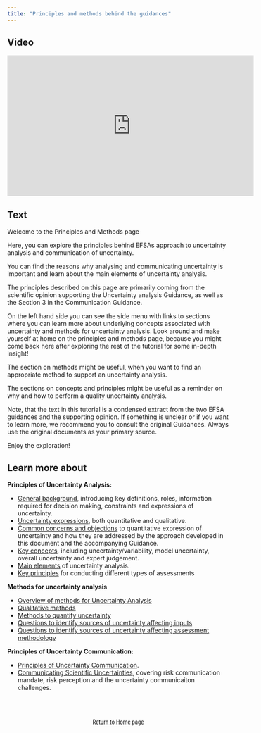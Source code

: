 ```yaml
---
title: "Principles and methods behind the guidances"
---
```



:::: {.panel-tabset}

## Video

<iframe width="560px" height="320px" allowfullscreen="true" allow="autoplay *" title="Sequence_01_PrinciplesAndMethods" src="https://lu.instructuremedia.com/embed/2d8edf56-eeb9-4fa6-be68-b1fad7cea742" frameborder="0"></iframe>

## Text

Welcome to the Principles and Methods page 

Here, you can explore the principles behind EFSAs approach to uncertainty analysis and communication of uncertainty. 

You can find the reasons why analysing and communicating uncertainty is important and learn about the main elements of uncertainty analysis. 

The principles described on this page are primarily coming from the scientific opinion supporting the Uncertainty analysis Guidance, as well as the Section 3 in the Communication Guidance.

On the left hand side you can see the side menu with links to sections where you can learn more about underlying concepts associated with uncertainty and methods for uncertainty analysis. 
Look around and make yourself at home on the principles and methods page, because you might come back here after exploring the rest of the tutorial for some in-depth insight! 

The section on methods might be useful, when you want to find an appropriate method to support an uncertainty analysis. 

The sections on concepts and principles might be useful as a reminder on why and how to perform a quality uncertainty analysis. 

Note, that the text in this tutorial is a condensed extract from the two EFSA guidances and the supporting opinion. If something is unclear or if you want to learn more, we recommend you to consult the original Guidances. Always use the original documents as your primary source. 

Enjoy the exploration!


::::


:::{.callout-note}
## Learn more about

**Principles of Uncertainty Analysis:**

- [General background](principles-and-methods/uncertainty-analysis-background.qmd), introducing key definitions, roles, information required for decision making, constraints and expressions of uncertainty.
- [Uncertainty expressions](principles-and-methods/uncertainty-analysis-expressions.qmd), both quantitative and qualitative.
- [Common concerns and objections](principles-and-methods/uncertainty-analysis-concerns.qmd) to quantitative expression of uncertainty and how they are addressed by the approach developed in this document and the accompanying Guidance.
- [Key concepts](principles-and-methods/uncertainty-analysis-key-concepts.qmd), including uncertainty/variability, model uncertainty, overall uncertainty and expert judgement.
- [Main elements](principles-and-methods/uncertainty-analysis-main-elements.qmd) of uncertainty analysis.
- [Key principles](principles-and-methods/uncertainty-analysis-key-principles.qmd) for conducting different types of assessments

**Methods for uncertainty analysis**

- [Overview of methods for Uncertainty Analysis](principles-and-methods/methods.qmd)
- [Qualitative methods](principles-and-methods/methods-qualitative.qmd)
- [Methods to quantify uncertainty](principles-and-methods/methods-quantitative.qmd)
- [Questions to identify sources of uncertainty affecting inputs](principles-and-methods/methods-sources-inputs.qmd)
- [Questions to identify sources of uncertainty affecting assessment methodology](principles-and-methods/methods-sources-methodology.qmd)


**Principles of Uncertainty Communication:**

- [Principles of Uncertainty Communication](principles-and-methods/uncertainty-communication-principles.qmd).
- [Communicating Scientific Uncertainties](principles-and-methods/uncertainty-communication-principles.qmd), covering risk communication mandate, risk perception and the uncertainty communicaiton challenges.
:::

</br>
</br>

::: {#start-btn style="font-family: 'Roboto Condensed', Roboto, sans-serif; text-align: center;"}
[Return to Home page](index.qmd){.btn .btn-secondary .btn role="button"}
:::
